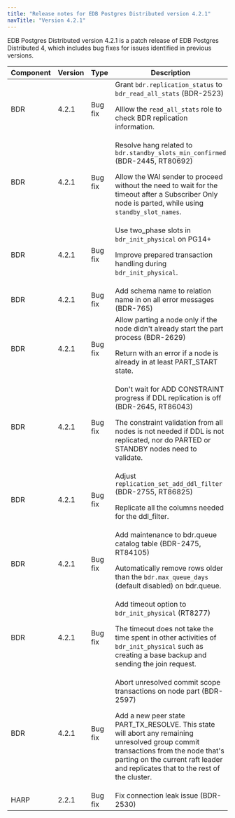 ```yaml
---
title: "Release notes for EDB Postgres Distributed version 4.2.1"
navTitle: "Version 4.2.1"
---
```


EDB Postgres Distributed version 4.2.1 is a patch release of EDB Postgres Distributed 4, which includes bug fixes for issues identified in previous versions.

| Component | Version |  Type   |                                                                                                                                            Description                                                                                                                                             |
| --------- | ------- | ------- | -------------------------------------------------------------------------------------------------------------------------------------------------------------------------------------------------------------------------------------------------------------------------------------------------- |
| BDR       | 4.2.1   | Bug fix | Grant `bdr.replication_status` to `bdr_read_all_stats` (BDR-2523) <p>  Alllow the `read_all_stats` role to check BDR replication information. </p>                                                                                                                                                 |
| BDR       | 4.2.1   | Bug fix | Resolve hang related to `bdr.standby_slots_min_confirmed` (BDR-2445, RT80692) <p> Allow the WAl sender to proceed without the need to wait for the timeout after a Subscriber Only node is parted, while using `standby_slot_names`. </p>                                                          |
| BDR       | 4.2.1   | Bug fix | Use two_phase slots in `bdr_init_physical` on PG14+ <p> Improve prepared transaction handling during `bdr_init_physical`. </p>                                                                                                                                                                     |
| BDR       | 4.2.1   | Bug fix | Add schema name to relation name in on all error messages (BDR-765)                                                                                                                                                                                                                                |
| BDR       | 4.2.1   | Bug fix | Allow parting a node only if the node didn't already start the part process (BDR-2629) <p> Return with an error if a node is already in at least PART_START state. </p>                                                                                                                            |
| BDR       | 4.2.1   | Bug fix | Don't wait for ADD CONSTRAINT progress if DDL replication is off (BDR-2645, RT86043) <p> The constraint validation from all nodes is not needed if DDL is not replicated, nor do PARTED or STANDBY nodes need to validate. </p>                                                                    |
| BDR       | 4.2.1   | Bug fix | Adjust `replication_set_add_ddl_filter` (BDR-2755, RT86825) <p> Replicate all the columns needed for the ddl_filter. </p>                                                                                                                                                                          |
| BDR       | 4.2.1   | Bug fix | Add maintenance to bdr.queue catalog table (BDR-2475, RT84105) <p> Automatically remove rows older than the `bdr.max_queue_days` (default disabled) on bdr.queue. </p>                                                                                                                             |
| BDR       | 4.2.1   | Bug fix | Add timeout option to `bdr_init_physical` (RT8277) <p> The timeout does not take the time spent in other activities of `bdr_init_physical` such as creating a base backup and sending the join request. </p>                                                                                       |
| BDR       | 4.2.1   | Bug fix | Abort unresolved commit scope transactions on node part (BDR-2597) <p> Add a new peer state PART_TX_RESOLVE. This state will abort any remaining unresolved group commit transactions from the node that's parting on the current raft leader and replicates that to the rest of the cluster. </p> |
| HARP      | 2.2.1   | Bug fix | Fix connection leak issue (BDR-2530)                                                                                                                                                                                                                                                               |
